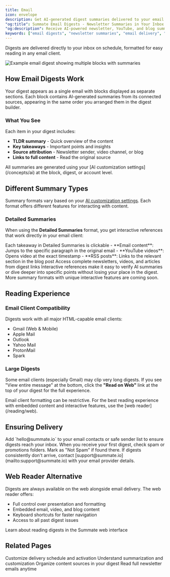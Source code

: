 ```yaml
---
title: Email
icon: envelope
description: Get AI-generated digest summaries delivered to your email inbox on schedule. Learn how email digests work, ensure delivery, and use interactive takeaway links to jump to sources.
"og:title": Summate Email Digests - Newsletter Summaries in Your Inbox
"og:description": Receive AI-powered newsletter, YouTube, and blog summaries via email. Scheduled delivery with interactive links to full content.
keywords: ["email digests", "newsletter summaries", "email delivery", "inbox", "scheduled email"]
---
```


Digests are delivered directly to your inbox on schedule, formatted for easy reading in any email client.

<Frame caption="Email digests show TLDR summaries and clickable key takeaways for each item">
  <img src="/images/reading/email-digest.png" alt="Example email digest showing multiple blocks with summaries" />
</Frame>

## How Email Digests Work

Your digest appears as a single email with blocks displayed as separate sections. Each block contains AI-generated summaries from its connected sources, appearing in the same order you arranged them in the digest builder.

### What You See

Each item in your digest includes:
- **TLDR summary** - Quick overview of the content
- **Key takeaways** - Important points and insights
- **Source attribution** - Newsletter sender, video channel, or blog
- **Links to full content** - Read the original source

<Info>
All summaries are generated using your [AI customization settings](/concepts/ai) at the block, digest, or account level.
</Info>

## Different Summary Types

Summary formats vary based on your [AI customization settings](/concepts/ai). Each format offers different features for interacting with content.

### Detailed Summaries

When using the **Detailed Summaries** format, you get interactive references that work directly in your email client:

<Steps>
  <Step title="Click on key takeaways">
    Each takeaway in Detailed Summaries is clickable
  </Step>
  <Step title="Jump to exact context">
    - **Email content**: Jumps to the specific paragraph in the original email
    - **YouTube videos**: Opens video at the exact timestamp
    - **RSS posts**: Links to the relevant section in the blog post
  </Step>
  <Step title="Read full content">
    Access complete newsletters, videos, and articles from digest links
  </Step>
</Steps>

<Tip>
Interactive references make it easy to verify AI summaries or dive deeper into specific points without losing your place in the digest.
</Tip>

<Info>
More summary formats with unique interactive features are coming soon.
</Info>

## Reading Experience

### Email Client Compatibility

Digests work with all major HTML-capable email clients:
- Gmail (Web & Mobile)
- Apple Mail
- Outlook
- Yahoo Mail
- ProtonMail
- Spark

### Large Digests

Some email clients (especially Gmail) may clip very long digests. If you see "View entire message" at the bottom, click the **"Read on Web"** link at the top of your digest for the full experience.

<Warning>
Email client formatting can be restrictive. For the best reading experience with embedded content and interactive features, use the [web reader](/reading/web).
</Warning>

## Ensuring Delivery

<Accordion title="Whitelist Summate's sender address">
Add `hello@summate.io` to your email contacts or safe sender list to ensure digests reach your inbox.
</Accordion>

<Accordion title="Check spam/promotions folders">
When you receive your first digest, check spam or promotions folders. Mark as "Not Spam" if found there.
</Accordion>

<Accordion title="Report delivery issues">
If digests consistently don't arrive, contact [support@summate.io](mailto:support@summate.io) with your email provider details.
</Accordion>

## Web Reader Alternative

Digests are always available on the web alongside email delivery. The web reader offers:
- Full control over presentation and formatting
- Embedded email, video, and blog content
- Keyboard shortcuts for faster navigation
- Access to all past digest issues

<Card title="Switch to Web Reader" icon="globe" href="/reading/web">
  Learn about reading digests in the Summate web interface
</Card>

## Related Pages

<CardGroup cols={2}>
  <Card title="Digests" icon="newspaper" href="/concepts/digests">
    Customize delivery schedule and activation
  </Card>
  <Card title="AI Personalization" icon="sparkles" href="/concepts/ai">
    Understand summarization and customization
  </Card>
  <Card title="Blocks" icon="layer-group" href="/concepts/blocks">
    Organize content sources in your digest
  </Card>
  <Card title="Inbox" icon="inbox" href="/concepts/inbox">
    Read full newsletter emails anytime
  </Card>
</CardGroup>
